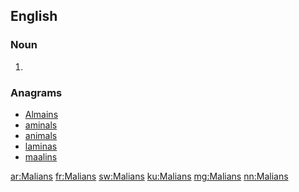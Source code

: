 ==English==

===Noun===
{{head|en}}

# {{plural of|Malian}}

===Anagrams===
* [[Almains#English|Almains]]
* [[aminals#English|aminals]]
* [[animals#English|animals]]
* [[laminas#English|laminas]]
* [[maalins#English|maalins]]

[[ar:Malians]]
[[fr:Malians]]
[[sw:Malians]]
[[ku:Malians]]
[[mg:Malians]]
[[nn:Malians]]